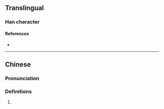 {{character info/new}}
==Translingual==

===Han character===
{{Han char|rn=76|rad=欠|as=14|sn=18|four=67382|canj=AFNO|ids=⿰㬎欠}}

====References====
* {{Han ref|kx=0572.340|dkj=16223|dj=0960.300|hdz=32153.040|uh=6B5E|ud=27486|bh=EFE8|bd=61416}}

----

==Chinese==
{{zh-forms}}

===Pronunciation===
{{zh-pron
|m=ē
|c=ngap6
|h=pfs=
|md=
|mn=
|w=
|mc=
|oc=
|cat=
}}

===Definitions===
{{zh-hanzi}}

# {{zh-only used in|歁歞}}